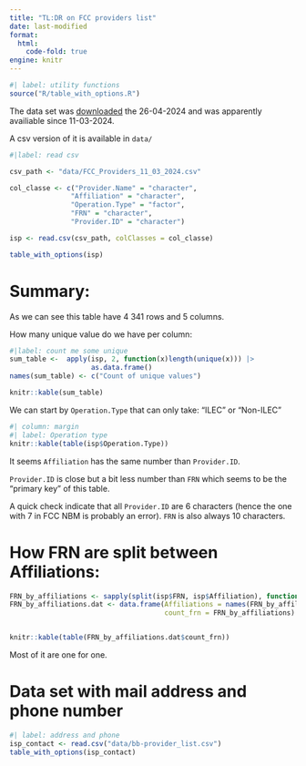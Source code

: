 ```yaml
---
title: "TL:DR on FCC providers list"
date: last-modified
format: 
  html:
    code-fold: true
engine: knitr
---
```


```r
#| label: utility functions
source("R/table_with_options.R")
```

The data set was [downloaded](https://www.fcc.gov/sites/default/files/ebb.provider.list_.xlsx) the 26-04-2024 and was apparently availiable since 11-03-2024. 

A csv version of it is available in `data/`

```r
#|label: read csv

csv_path <- "data/FCC_Providers_11_03_2024.csv"

col_classe <- c("Provider.Name" = "character", 
               "Affiliation" = "character",
               "Operation.Type" = "factor",
               "FRN" = "character",
               "Provider.ID" = "character")

isp <- read.csv(csv_path, colClasses = col_classe)

table_with_options(isp)
```

# Summary:

As we can see this table have 4 341 rows and 5 columns.

How many unique value do we have per column:

```r
#|label: count me some unique
sum_table <-  apply(isp, 2, function(x)length(unique(x))) |>
                    as.data.frame()
names(sum_table) <- c("Count of unique values")

knitr::kable(sum_table)
```

We can start by `Operation.Type` that can only take: "ILEC" or "Non-ILEC"

```r
#| column: margin
#| label: Operation type
knitr::kable(table(isp$Operation.Type))
```

It seems `Affiliation` has the same number than `Provider.ID`. 

`Provider.ID` is close but a bit less number than `FRN` which seems to be the "primary key" of this table.

A quick check indicate that all `Provider.ID` are 6 characters (hence the one with 7 in FCC NBM is probably an error). `FRN` is also always 10 characters.

# How FRN are split between Affiliations:

```r
FRN_by_affiliations <- sapply(split(isp$FRN, isp$Affiliation), function(x) length(unique(x)))
FRN_by_affiliations.dat <- data.frame(Affiliations = names(FRN_by_affiliations), 
                                      count_frn = FRN_by_affiliations)


knitr::kable(table(FRN_by_affiliations.dat$count_frn))
```


Most of it are one for one. 

# Data set with mail address and phone number

```r
#| label: address and phone
isp_contact <- read.csv("data/bb-provider_list.csv")
table_with_options(isp_contact)
```
